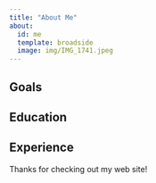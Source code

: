 ```yaml
---
title: "About Me"
about:
  id: me
  template: broadside
  image: img/IMG_1741.jpeg
---
```


:::{#me}

## Goals

## Education

## Experience

:::

Thanks for checking out my web site!
